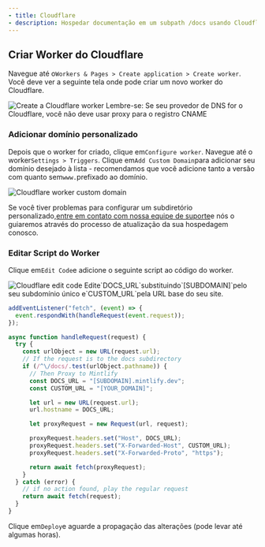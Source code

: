 ```yaml
---
- title: Cloudflare
- description: Hospedar documentação em um subpath /docs usando Cloudflare Workers
---
```


## Criar Worker do Cloudflare

Navegue até o`Workers & Pages > Create application > Create worker`. Você deve ver a seguinte tela onde pode criar um novo worker do Cloudflare.

<Frame>
  <img alt="Create a Cloudflare worker" src="/images/cloudflare/worker.png" />
</Frame>

<Warning>
  Lembre-se: Se seu provedor de DNS for o Cloudflare, você não deve usar proxy para o registro CNAME
</Warning>

### Adicionar domínio personalizado

Depois que o worker for criado, clique em`Configure worker`. Navegue até o worker`Settings > Triggers`. Clique em`Add Custom Domain`para adicionar seu domínio desejado à lista - recomendamos que você adicione tanto a versão com quanto sem`www.`prefixado ao domínio.

<Frame>
  <img alt="Cloudflare worker custom domain" src="/images/cloudflare/custom-domain.png" />
</Frame>

Se você tiver problemas para configurar um subdiretório personalizado,[entre em contato com nossa equipe de suporte](mailto:sales@mintlify.com)e nós o guiaremos através do processo de atualização da sua hospedagem conosco.

### Editar Script do Worker

Clique em`Edit Code`e adicione o seguinte script ao código do worker.

<Frame>
  <img alt="Cloudflare edit code" src="/images/cloudflare/edit-code.png" />
</Frame>

<Tip>
  Edite`DOCS_URL`substituindo`[SUBDOMAIN]`pelo seu subdomínio único e`CUSTOM_URL`pela URL base do seu site.
</Tip>

```javascript
addEventListener("fetch", (event) => {
  event.respondWith(handleRequest(event.request));
});

async function handleRequest(request) {
  try {
    const urlObject = new URL(request.url);
    // If the request is to the docs subdirectory
    if (/^\/docs/.test(urlObject.pathname)) {
      // Then Proxy to Mintlify
      const DOCS_URL = "[SUBDOMAIN].mintlify.dev";
      const CUSTOM_URL = "[YOUR_DOMAIN]";

      let url = new URL(request.url);
      url.hostname = DOCS_URL;

      let proxyRequest = new Request(url, request);

      proxyRequest.headers.set("Host", DOCS_URL);
      proxyRequest.headers.set("X-Forwarded-Host", CUSTOM_URL);
      proxyRequest.headers.set("X-Forwarded-Proto", "https");

      return await fetch(proxyRequest);
    }
  } catch (error) {
    // if no action found, play the regular request
    return await fetch(request);
  }
}
```

Clique em`Deploy`e aguarde a propagação das alterações (pode levar até algumas horas).
